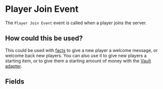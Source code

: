 
# Player Join Event

The `Player Join Event` event is called when a player joins the server.

## How could this be used?

This could be used with [facts](/docs/facts) to give a new player a welcome message, or welcome back new players. You can also use it to give new players a starting item, or to give them a starting amount of money with the [Vault adapter](/adapters/VaultAdapter).

## Fields

<EventsField />
